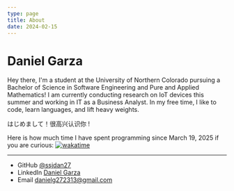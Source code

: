 ```yaml
---
type: page
title: About
date: 2024-02-15
---
```


# Daniel Garza

Hey there, I'm a student at the University of Northern Colorado pursuing a Bachelor of Science in Software Engineering and Pure and Applied Mathematics! 
I am currently conducting research on IoT devices this summer and working in IT as a Business Analyst. 
In my free time, I like to code, learn languages, and lift heavy weights. 

はじめまして！很高兴认识你 !

Here is how much time I have spent programming since March 19, 2025 if you are curious:
[![wakatime](https://wakatime.com/badge/user/9da1ff44-7afb-4298-9f06-55760750caa3.svg)](https://wakatime.com/@9da1ff44-7afb-4298-9f06-55760750caa3)

---

- GitHub [@ssjdan27](https://github.com/ssjdan27)
- LinkedIn [Daniel Garza](https://www.linkedin.com/in/daniel-garza-2a61b5244/)
- Email danielg272313@gmail.com
